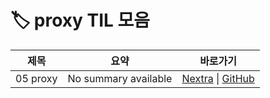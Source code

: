 
# 🏷️ proxy TIL 모음

<LabelIcons />

| 제목 | 요약 | 바로가기 |
|------|------|----------|
| 05 proxy | No summary available | [Nextra](/til/til-2025/til-07/05-proxy) \| [GitHub](https://github.com/MinHyeok-lee1/TIL/blob/main/2025/07/05-proxy.md) |
